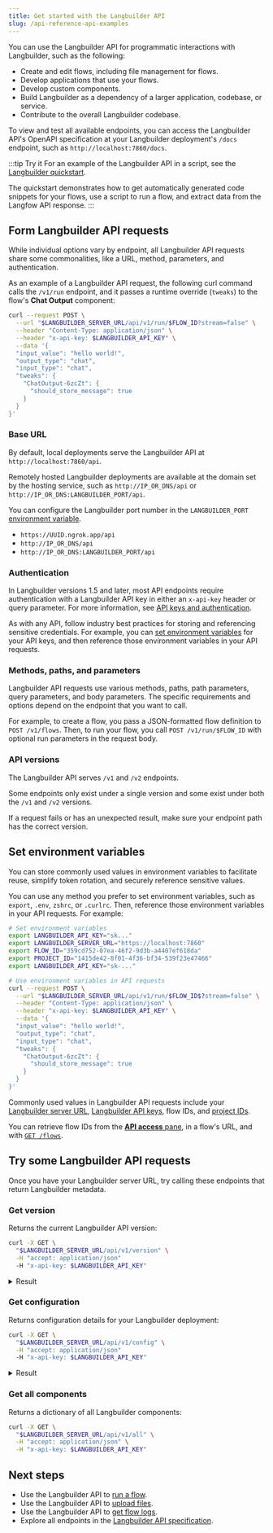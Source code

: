 ```yaml
---
title: Get started with the Langbuilder API
slug: /api-reference-api-examples
---
```



You can use the Langbuilder API for programmatic interactions with Langbuilder, such as the following:

* Create and edit flows, including file management for flows.
* Develop applications that use your flows.
* Develop custom components.
* Build Langbuilder as a dependency of a larger application, codebase, or service.
* Contribute to the overall Langbuilder codebase.

To view and test all available endpoints, you can access the Langbuilder API's OpenAPI specification at your Langbuilder deployment's `/docs` endpoint, such as `http://localhost:7860/docs`.

:::tip Try it
For an example of the Langbuilder API in a script, see the [Langbuilder quickstart](/get-started-quickstart).

The quickstart demonstrates how to get automatically generated code snippets for your flows, use a script to run a flow, and extract data from the Langfow API response.
:::

## Form Langbuilder API requests

While individual options vary by endpoint, all Langbuilder API requests share some commonalities, like a URL, method, parameters, and authentication.

As an example of a Langbuilder API request, the following curl command calls the `/v1/run` endpoint, and it passes a runtime override (`tweaks`) to the flow's **Chat Output** component:

```bash
curl --request POST \
  --url "$LANGBUILDER_SERVER_URL/api/v1/run/$FLOW_ID?stream=false" \
  --header "Content-Type: application/json" \
  --header "x-api-key: $LANGBUILDER_API_KEY" \
  --data '{
  "input_value": "hello world!",
  "output_type": "chat",
  "input_type": "chat",
  "tweaks": {
    "ChatOutput-6zcZt": {
      "should_store_message": true
    }
  }
}'
```

### Base URL

By default, local deployments serve the Langbuilder API at `http://localhost:7860/api`.

Remotely hosted Langbuilder deployments are available at the domain set by the hosting service, such as `http://IP_OR_DNS/api` or `http://IP_OR_DNS:LANGBUILDER_PORT/api`.

You can configure the Langbuilder port number in the `LANGBUILDER_PORT` [environment variable](/environment-variables).

* `https://UUID.ngrok.app/api`
* `http://IP_OR_DNS/api`
* `http://IP_OR_DNS:LANGBUILDER_PORT/api`

### Authentication

In Langbuilder versions 1.5 and later, most API endpoints require authentication with a Langbuilder API key in either an `x-api-key` header or query parameter.
For more information, see [API keys and authentication](/api-keys-and-authentication).

As with any API, follow industry best practices for storing and referencing sensitive credentials.
For example, you can [set environment variables](#set-environment-variables) for your API keys, and then reference those environment variables in your API requests.

### Methods, paths, and parameters

Langbuilder API requests use various methods, paths, path parameters, query parameters, and body parameters.
The specific requirements and options depend on the endpoint that you want to call.

For example, to create a flow, you pass a JSON-formatted flow definition to `POST /v1/flows`.
Then, to run your flow, you call `POST /v1/run/$FLOW_ID` with optional run parameters in the request body.

### API versions

The Langbuilder API serves `/v1` and `/v2` endpoints.

Some endpoints only exist under a single version and some exist under both the `/v1` and `/v2` versions.

If a request fails or has an unexpected result, make sure your endpoint path has the correct version.

## Set environment variables

You can store commonly used values in environment variables to facilitate reuse, simplify token rotation, and securely reference sensitive values.

You can use any method you prefer to set environment variables, such as `export`, `.env`, `zshrc`, or `.curlrc`.
Then, reference those environment variables in your API requests.
For example:

```bash
# Set environment variables
export LANGBUILDER_API_KEY="sk..."
export LANGBUILDER_SERVER_URL="https://localhost:7860"
export FLOW_ID="359cd752-07ea-46f2-9d3b-a4407ef618da"
export PROJECT_ID="1415de42-8f01-4f36-bf34-539f23e47466"
export LANGBUILDER_API_KEY="sk-..."

# Use environment variables in API requests
curl --request POST \
  --url "$LANGBUILDER_SERVER_URL/api/v1/run/$FLOW_ID$?stream=false" \
  --header "Content-Type: application/json" \
  --header "x-api-key: $LANGBUILDER_API_KEY" \
  --data '{
  "input_value": "hello world!",
  "output_type": "chat",
  "input_type": "chat",
  "tweaks": {
    "ChatOutput-6zcZt": {
      "should_store_message": true
    }
  }
}'
```

Commonly used values in Langbuilder API requests include your [Langbuilder server URL](#base-url), [Langbuilder API keys](#authentication), flow IDs, and [project IDs](/api-projects#read-projects).

You can retrieve flow IDs from the [**API access** pane](/concepts-publish#api-access), in a flow's URL, and with [`GET /flows`](/api-flows#read-flows).

## Try some Langbuilder API requests

Once you have your Langbuilder server URL, try calling these endpoints that return Langbuilder metadata.

### Get version

Returns the current Langbuilder API version:

```bash
curl -X GET \
  "$LANGBUILDER_SERVER_URL/api/v1/version" \
  -H "accept: application/json"
  -H "x-api-key: $LANGBUILDER_API_KEY"
```

<details>
<summary>Result</summary>

```text
{
    "version": "1.1.1",
    "main_version": "1.1.1",
    "package": "Langbuilder"
}
```

</details>

### Get configuration

Returns configuration details for your Langbuilder deployment:

```bash
curl -X GET \
  "$LANGBUILDER_SERVER_URL/api/v1/config" \
  -H "accept: application/json"
  -H "x-api-key: $LANGBUILDER_API_KEY"
```

<details>
<summary>Result</summary>

```json
{
  "feature_flags": {
    "mvp_components": false
  },
  "frontend_timeout": 0,
  "auto_saving": true,
  "auto_saving_interval": 1000,
  "health_check_max_retries": 5,
  "max_file_size_upload": 100
}
```

</details>

### Get all components

Returns a dictionary of all Langbuilder components:

```bash
curl -X GET \
  "$LANGBUILDER_SERVER_URL/api/v1/all" \
  -H "accept: application/json" \
  -H "x-api-key: $LANGBUILDER_API_KEY"
```

## Next steps

- Use the Langbuilder API to [run a flow](/api-flows-run).
- Use the Langbuilder API to [upload files](/api-files).
- Use the Langbuilder API to [get flow logs](/api-logs).
- Explore all endpoints in the [Langbuilder API specification](/api).
